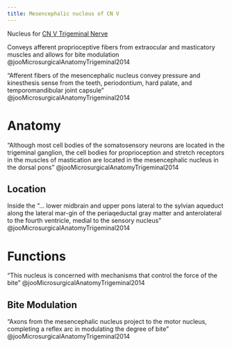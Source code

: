 ```yaml
---
title: Mesencephalic nucleus of CN V
---
```


Nucleus for [CN V Trigeminal Nerve]({{< var ref-cn5.path >}}) 

Conveys afferent proprioceptive fibers from extraocular and masticatory muscles and allows for bite modulation @jooMicrosurgicalAnatomyTrigeminal2014

"Afferent fibers of the mesencephalic nucleus convey pressure and kinesthesis sense from the teeth, periodontium, hard palate, and temporomandibular joint capsule" @jooMicrosurgicalAnatomyTrigeminal2014



# Anatomy

"Although most cell bodies of the somatosensory neurons are located in the trigeminal ganglion, the cell bodies for proprioception and stretch receptors in the muscles of mastication are located in the mesencephalic nucleus in the dorsal pons" @jooMicrosurgicalAnatomyTrigeminal2014

## Location
Inside the "... lower midbrain and upper pons lateral to the sylvian aqueduct along the lateral mar-gin of the periaqeductal gray matter and anterolateral to the fourth ventricle, medial to the sensory nucleus" @jooMicrosurgicalAnatomyTrigeminal2014



# Functions

"This nucleus is concerned with mechanisms that control the force of the bite" @jooMicrosurgicalAnatomyTrigeminal2014

## Bite Modulation

"Axons from the mesencephalic nucleus project to the motor nucleus, completing a reflex arc in modulating the degree of bite" @jooMicrosurgicalAnatomyTrigeminal2014